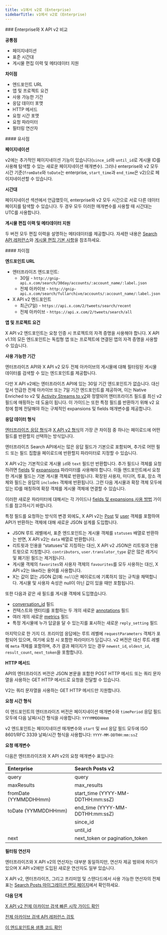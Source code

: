 ```yaml
---
title: v1에서 v2로 (Enterprise)
sidebarTitle: v1에서 v2로 (Enterprise)
---
```


<div id="enterprise-compared-to-x-api-v2">
  ### Enterprise와 X API v2 비교
</div>

**공통점**

- 페이지네이션
- 표준 시간대
- 게시물 편집 이력 및 메타데이터 지원

**차이점**

- 엔드포인트 URL
- 앱 및 프로젝트 요건
- 사용 가능한 기간
- 응답 데이터 포맷
- HTTP 메서드
- 요청 시간 포맷
- 요청 파라미터
- 필터링 연산자

<div id="similarities">
  #### 유사점
</div>

**페이지네이션**

v2에는 추가적인 페이지네이션 기능이 있습니다(`since_id`와 `until_id`로 게시물 ID를 사용해 탐색할 수 있는 새로운 페이지네이션 매개변수). 그러나 enterprise와 v2 모두 시간 기준(`fromDate`와 `toDate`는 enterprise, `start_time`과 `end_time`은 v2)으로 페이지네이션할 수 있습니다.
 

**시간대**

페이지네이션 섹션에서 언급했듯이, enterprise와 v2 모두 시간으로 서로 다른 데이터 페이지를 탐색할 수 있습니다. 두 경우 모두 이러한 매개변수를 사용할 때 시간대는 UTC를 사용합니다.

**게시물 편집 이력 및 메타데이터 지원**

두 버전 모두 편집 이력을 설명하는 메타데이터를 제공합니다. 자세한 내용은 [Search API 레퍼런스](/ko/x-api/posts/recent-search)와 [게시물 편집 기본 사항](/ko/x-api/fundamentals/edit-posts)을 참조하세요. 

<div id="differences">
  #### 차이점
</div>

**엔드포인트 URL**

- 엔터프라이즈 엔드포인트:
  - 30일 - `http://gnip-api.x.com/search/30day/accounts/:account_name/:label.json`
  - 전체 아카이브 - `http://gnip-api.x.com/search/fullarchive/accounts/:account_name/:label.json`
- X API v2 엔드포인트
  - 최근(7일) - `https://api.x.com/2/tweets/search/recent`
  - 전체 아카이브 - `https://api.x.com/2/tweets/search/all`

**앱 및 프로젝트 요건**

X API v2 엔드포인트는 요청 인증 시 프로젝트의 자격 증명을 사용해야 합니다. X API v1.1의 모든 엔드포인트는 독립형 앱 또는 프로젝트에 연결된 앱의 자격 증명을 사용할 수 있습니다.
 

**사용 가능한 기간**

엔터프라이즈 API와 X API v2 모두 전체 아카이브의 게시물에 대해 필터링된 게시물 데이터를 검색할 수 있는 엔드포인트를 제공합니다.

다만 X API v2에는 엔터프라이즈 API에 있는 30일 기간 엔드포인트가 없습니다. 대신 앞서 언급한 전체 아카이브 또는 7일 기간 엔드포인트를 제공하며, 이는 Native Enriched to v2 및 [Activity Streams to v2](/ko/x-api/migrate/data-format-migration#migrating-from-activity-streams-data-format-to-v2)와 정렬되어 엔터프라이즈 필드를 최신 v2 필드에 매핑하는 데 도움이 됩니다. 이 가이드는 또한 특정 필드를 반환하기 위해 v2 요청에 함께 전달해야 하는 구체적인 expansions 및 fields 매개변수를 제공합니다.
 

**응답 데이터 형식**

[엔터프라이즈 응답 형식](https://developer.x.com/x-api/enterprise-gnip-2.0/fundamentals/data-dictionary)과 [X API v2 형식](/ko/x-api/fundamentals/data-dictionary)의 가장 큰 차이점 중 하나는 페이로드에 어떤 필드를 반환할지 선택하는 방식입니다.

엔터프라이즈 Search API에서는 많은 응답 필드가 기본으로 포함되며, 추가로 어떤 필드 또는 필드 집합을 페이로드에 반환할지 파라미터로 지정할 수 있습니다.

X API v2는 기본적으로 게시물 `id`와 `text` 필드만 반환합니다. 추가 필드나 객체를 요청하려면 [fields](/ko/x-api/fundamentals/fields) 및 [expansions](/ko/x-api/fundamentals/expansions) 파라미터를 사용해야 합니다. 이들 엔드포인트에서 요청한 게시물 필드는 기본 게시물 객체로 반환됩니다. 확장된 사용자, 미디어, 투표, 장소 객체와 필드는 응답의 `includes` 객체에 반환됩니다. 그런 다음 게시물과 확장 객체 모두에 있는 ID를 매칭하여 확장 객체를 게시물 객체에 연결할 수 있습니다.

이러한 새로운 파라미터에 대해서는 각 가이드나 [fields 및 expansions 사용 방법](/ko/x-api/fundamentals/data-dictionary#how-to-use-fields-and-expansions) 가이드를 참고하시기 바랍니다.

특정 필드를 요청하는 방식의 변경 외에도, X API v2는 [Post](/ko/x-api/fundamentals/data-dictionary#tweet) 및 [user](/ko/x-api/fundamentals/data-dictionary#user) 객체를 포함하여 API가 반환하는 객체에 대해 새로운 JSON 설계를 도입합니다.

- JSON 루트 레벨에서, 표준 엔드포인트는 게시물 객체를 `statuses` 배열로 반환하는 반면, X API v2는 `data` 배열로 반환합니다.
- 리트윗과 인용을 “statuses”로 지칭하는 대신, X API v2 JSON은 리트윗과 인용 트윗으로 지칭합니다. `contributors`, `user.translator_type` 같은 많은 레거시 및 폐기된 필드는 제거됩니다.
- 게시물 객체의 `favorites`와 사용자 객체의 `favourites`를 모두 사용하는 대신, X API v2는 like라는 용어를 사용합니다.
- X는 값이 없는 JSON 값(예: `null`)은 페이로드에 기록하지 않는 규칙을 채택합니다. 게시물 및 사용자 속성은 null이 아닌 값이 있을 때만 포함됩니다.
   

또한 다음과 같은 새 필드를 게시물 객체에 도입했습니다.

- [conversation\_id](/ko/x-api/fundamentals/conversation-id) 필드
- 컨텍스트와 엔터티를 포함하는 두 개의 새로운 [annotations](/ko/x-api/fundamentals/post-annotations) 필드
- 여러 개의 새로운 [metrics](/ko/x-api/fundamentals/metrics) 필드
- 특정 게시물에 누가 답글을 달 수 있는지를 표시하는 새로운 `reply_setting` 필드

마지막으로 한 가지 더. 프리미엄 응답에는 루트 레벨에 `requestParameters` 객체가 포함되어 있으며, 여기에 요청 시 포함한 파라미터가 담깁니다. v2 버전은 대신 루트 레벨에 `meta` 객체를 포함하며, 추가 결과 페이지가 있는 경우 `newest_id`, `oldest_id`, `result_count`, `next_token`을 포함합니다.

**HTTP 메서드**

API의 엔터프라이즈 버전은 JSON 본문을 포함한 POST HTTP 메서드 또는 쿼리 문자열을 사용하는 GET HTTP 메서드로 요청을 전달할 수 있습니다.

V2는 쿼리 문자열을 사용하는 GET HTTP 메서드만 지원합니다.
 

**요청 시간 형식**

이 엔드포인트의 엔터프라이즈 버전은 페이지네이션 매개변수와 `timePeriod` 응답 필드 모두에 다음 날짜/시간 형식을 사용합니다: `YYYYMMDDHHmm`

v2 엔드포인트는 페이지네이션 매개변수와 `start` 및 `end` 응답 필드 모두에 ISO 8601/RFC 3339 날짜/시간 형식을 사용합니다: `YYYY-MM-DDTHH:mm:ssZ
 `

**요청 매개변수**

다음은 엔터프라이즈와 X API v2의 요청 매개변수 표입니다:

| Enterprise | Search Posts v2 |
| :--- | :--- |
| query | query |
| maxResults | max\_results |
| fromDate (YYMMDDHHmm) | start\_time (YYYY-MM-DDTHH:mm:ssZ) |
| toDate (YYMMDDHHmm) | end\_time (YYYY-MM-DDTHH:mm:ssZ) |
|     | since\_id |
|     | until\_id |
| next | next\_token or pagination\_token |

**필터링 연산자**

엔터프라이즈와 X API v2의 연산자는 대부분 동일하지만, 연산자 제공 범위에 차이가 있으며 X API v2에만 도입된 새로운 연산자도 일부 있습니다.

X API v2, 엔터프라이즈, 그리고 프리미엄 및 스탠다드에서 사용 가능한 연산자의 전체 표는 [Search Posts 마이그레이션 랜딩 페이지](/ko/x-api/posts/search/migrate/overview)에서 확인하세요.

**다음 단계**

[X API v2 전체 아카이브 검색 빠른 시작 가이드 확인](/ko/x-api/posts/search/quickstart/full-archive-search)

[전체 아카이브 검색 API 레퍼런스 검토](/ko/x-api/posts/full-archive-search)

[이 엔드포인트용 샘플 코드 확인](https://github.com/xdevplatform/Twitter-API-v2-sample-code)